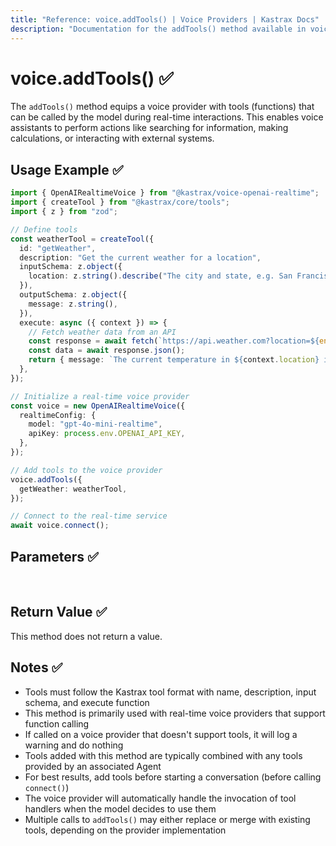 ```yaml
---
title: "Reference: voice.addTools() | Voice Providers | Kastrax Docs"
description: "Documentation for the addTools() method available in voice providers, which equips voice models with function calling capabilities."
---
```


# voice.addTools() ✅

The `addTools()` method equips a voice provider with tools (functions) that can be called by the model during real-time interactions. This enables voice assistants to perform actions like searching for information, making calculations, or interacting with external systems.

## Usage Example ✅

```typescript
import { OpenAIRealtimeVoice } from "@kastrax/voice-openai-realtime";
import { createTool } from "@kastrax/core/tools";
import { z } from "zod";

// Define tools
const weatherTool = createTool({
  id: "getWeather",
  description: "Get the current weather for a location",
  inputSchema: z.object({
    location: z.string().describe("The city and state, e.g. San Francisco, CA"),
  }),
  outputSchema: z.object({
    message: z.string(),
  }),
  execute: async ({ context }) => {
    // Fetch weather data from an API
    const response = await fetch(`https://api.weather.com?location=${encodeURIComponent(context.location)}`);
    const data = await response.json();
    return { message: `The current temperature in ${context.location} is ${data.temperature}°F with ${data.conditions}.` };
  },
});

// Initialize a real-time voice provider
const voice = new OpenAIRealtimeVoice({
  realtimeConfig: {
    model: "gpt-4o-mini-realtime",
    apiKey: process.env.OPENAI_API_KEY,
  },
});

// Add tools to the voice provider
voice.addTools({
  getWeather: weatherTool,
});

// Connect to the real-time service
await voice.connect();
```

## Parameters ✅
<br/>
<PropertiesTable
  content={[
    {
      name: "tools",
      type: "ToolsInput",
      description: "Object containing tool definitions that can be called by the voice model",
      isOptional: false,
    }
  ]}
/>

## Return Value ✅

This method does not return a value.

## Notes ✅

- Tools must follow the Kastrax tool format with name, description, input schema, and execute function
- This method is primarily used with real-time voice providers that support function calling
- If called on a voice provider that doesn't support tools, it will log a warning and do nothing
- Tools added with this method are typically combined with any tools provided by an associated Agent
- For best results, add tools before starting a conversation (before calling `connect()`)
- The voice provider will automatically handle the invocation of tool handlers when the model decides to use them
- Multiple calls to `addTools()` may either replace or merge with existing tools, depending on the provider implementation